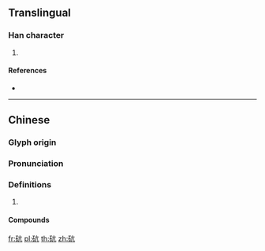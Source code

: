 {{character info/new}}
==Translingual==

===Han character===
{{Han char|rn=112|rad=石|as=04|sn=9|four=|canj=MRYHN}}

# {{defn|Han|sort=石04}}

====References====
* {{Han ref|kx=0828.130|dkj=24059|dj=1242.110|hdz=42421.110|uh=780A|ud=30730}}

----

==Chinese==
{{zh-forms}}

===Glyph origin===
{{Han etym}}

===Pronunciation===
{{zh-pron
|m=kāng,kàng,kēng
|c=
|h=pfs=
|md=
|mn=
|w=
|mc=y
|oc=y
|cat=
}}

===Definitions===
{{zh-hanzi}}

# {{rfdef|lang=zh}}

====Compounds====
{{zh-der|砊礚|砊硠}}

[[fr:砊]]
[[pl:砊]]
[[th:砊]]
[[zh:砊]]